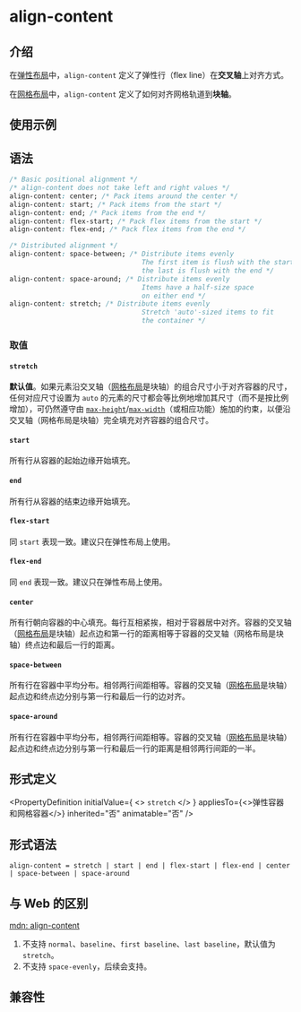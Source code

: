 # align-content

## 介绍

在[弹性布局](guide/ui/layout/flexible-box-layout.mdx)中，`align-content` 定义了弹性行（flex line）在**交叉轴**上对齐方式。

在[网格布局](guide/ui/layout/grid-layout.mdx)中，`align-content` 定义了如何对齐网格轨道到**块轴**。

## 使用示例


<Go
  example="css-api"
  defaultFile="src/align-content/App.tsx"
  img="/assets/doc/css/align-content.jpg"
  defaultEntryFile="dist/align-content.lynx.bundle"
  entry="src/align-content"
/>

## 语法

```css
/* Basic positional alignment */
/* align-content does not take left and right values */
align-content: center; /* Pack items around the center */
align-content: start; /* Pack items from the start */
align-content: end; /* Pack items from the end */
align-content: flex-start; /* Pack flex items from the start */
align-content: flex-end; /* Pack flex items from the end */

/* Distributed alignment */
align-content: space-between; /* Distribute items evenly
                                 The first item is flush with the start,
                                 the last is flush with the end */
align-content: space-around; /* Distribute items evenly
                                 Items have a half-size space
                                 on either end */
align-content: stretch; /* Distribute items evenly
                                 Stretch 'auto'-sized items to fit
                                 the container */
```

### 取值

#### `stretch`

**默认值**。如果元素沿交叉轴（[网格布局](https://developer.mozilla.org/zh/docs/Web/CSS/CSS_grid_layout)是块轴）的组合尺寸小于对齐容器的尺寸，任何对应尺寸设置为 `auto` 的元素的尺寸都会等比例地增加其尺寸（而不是按比例增加），可仍然遵守由 [`max-height`](./max-height.mdx)/[`max-width`](./max-width.mdx)（或相应功能）施加的约束，以便沿交叉轴（网格布局是块轴）完全填充对齐容器的组合尺寸。

#### `start`

所有行从容器的起始边缘开始填充。

#### `end`

所有行从容器的结束边缘开始填充。

#### `flex-start`

同 `start` 表现一致。建议只在弹性布局上使用。

#### `flex-end`

同 `end` 表现一致。建议只在弹性布局上使用。

#### `center`

所有行朝向容器的中心填充。每行互相紧挨，相对于容器居中对齐。容器的交叉轴（[网格布局](https://developer.mozilla.org/zh/docs/Web/CSS/CSS_grid_layout)是块轴）起点边和第一行的距离相等于容器的交叉轴（网格布局是块轴）终点边和最后一行的距离。

#### `space-between`

所有行在容器中平均分布。相邻两行间距相等。容器的交叉轴（[网格布局](https://developer.mozilla.org/zh/docs/Web/CSS/CSS_grid_layout)是块轴）起点边和终点边分别与第一行和最后一行的边对齐。

#### `space-around`

所有行在容器中平均分布，相邻两行间距相等。容器的交叉轴（[网格布局](https://developer.mozilla.org/zh/docs/Web/CSS/CSS_grid_layout)是块轴）起点边和终点边分别与第一行和最后一行的距离是相邻两行间距的一半。

## 形式定义


<PropertyDefinition
  initialValue={
    <>
      <code>stretch</code>
    </>
  }
  appliesTo={<>弹性容器和网格容器</>}
  inherited="否"
  animatable="否"
/>

## 形式语法

```
align-content = stretch | start | end | flex-start | flex-end | center | space-between | space-around
```

## 与 Web 的区别

[mdn: align-content](https://developer.mozilla.org/zh-CN/docs/Web/CSS/align-content)

1. 不支持 `normal`、`baseline`、`first baseline`、`last baseline`，默认值为 `stretch`。
2. 不支持 `space-evenly`，后续会支持。

## 兼容性


<LegacyCompatTable metadata="css/properties/align-content" />
